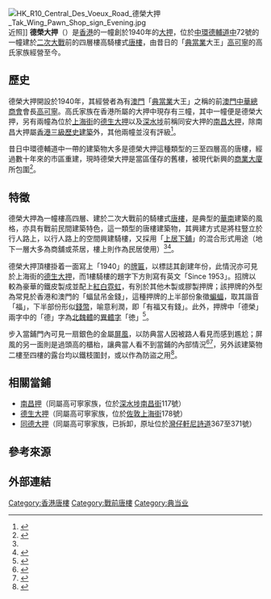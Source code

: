 {{Infobox tong lau
| name                 = 德榮大押 <br> Tak Wing Pawn Shop
| image1               = 德榮大押.png
| image_size           = 220px
| caption1             = 深夜雨中的德榮大押
| image2               = 
| caption2             = 
| map_size             = 280px
| map_dot_label        = 中環
| pushpin_map_caption  = 德榮大押在香港内的位置
| address              = [[中西區_(香港)|中西區]][[中環|中環]][[德輔道中|德輔道中]]72號
| country              = {{HK}}[[香港島|香港島]]
| coordinates          = {{coord|22.283907|114.156221|type:landmark|display=inline, title}}
| built_year           = 1940年
| architect            = 
| floor                = 4
| group                = 單幢
| corner               = 
| column               = 共2條
| grading              = 未有評級
}}
[[File:HK_R10_Central_Des_Voeux_Road_德榮大押_Tak_Wing_Pawn_Shop_sign_Evening.jpg|thumb]]近照]]
'''德榮大押'''（{{lang-en|Tak Wing Pawn Shop}}）是[[香港|香港]]的一幢創於1940年的[[大押|大押]]，位於[[中環|中環]][[德輔道中|德輔道中]]72號的一幢建於[[二次大戰|二次大戰]]前的四層樓高騎樓式[[唐樓|唐樓]]，由昔日的「[[典當業|典當業]]大王」[[高可寧|高可寧]]的高氏家族經營至今。

==歷史==
德榮大押開設於1940年，其經營者為有[[澳門|澳門]]「[[典當業|典當業]]大王」之稱的前[[澳門中華總商會|澳門中華總商會]]會長[[高可寧|高可寧]]。高氏家族在香港所屬的大押中現存有三幢，其中一幢便是德榮大押，另有兩幢為位於[[上海街|上海街]]的[[德生大押|德生大押]]以及[[深水埗|深水埗]]前稱同安大押的[[南昌大押|南昌大押]]，除南昌大押屬[[香港三級歷史建築|香港三級歷史建築]]外，其他兩幢並沒有評級<ref>{{cite web |title=中環德榮大押 |url=http://www.cwd.hk/doc/news_17012020.pdf }}{{Dead link}}</ref>。

昔日中環德輔道中一帶的建築物大多是德榮大押這種類型的三至四層高的唐樓，經過數十年來的市區重建，現時德榮大押是當區僅存的舊樓，被現代新興的[[商業大廈|商業大廈]]所包圍<ref name="何耀生2015">{{cite book |author1=何耀生 |title=《叮叮！電車之旅》 （修訂版） |date=2015-08-01 |publisher=香港明窗 |location=香港 |isbn=9789888337422 |page=54}}</ref>。

==特徵==
德榮大押為一幢樓高四層、建於二次大戰前的騎樓式[[唐樓|唐樓]]，是典型的[[華南|華南]]建築的風格，亦具有戰前民間建築特色，這一類型的唐樓建築物，其興建方式是將柱豎立於行人路上，以行人路上的空間興建騎樓，又採用「[[上居下舖|上居下舖]]」的混合形式用途（地下一層大多為商舖或茶居，樓上則作為民居使用）<ref name="何耀生2015"/><ref>{{cite news |author1=張嘉敏 |title=【深水埗足跡】弧形唐樓擬評二級歷史建築　學者：熊貓級建築珍品 |url=https://www.hk01.com/18%E5%8D%80%E6%96%B0%E8%81%9E/303349/%E6%B7%B1%E6%B0%B4%E5%9F%97%E8%B6%B3%E8%B7%A1-%E5%BC%A7%E5%BD%A2%E5%94%90%E6%A8%93%E6%93%AC%E8%A9%95%E4%BA%8C%E7%B4%9A%E6%AD%B7%E5%8F%B2%E5%BB%BA%E7%AF%89-%E5%AD%B8%E8%80%85-%E7%86%8A%E8%B2%93%E7%B4%9A%E5%BB%BA%E7%AF%89%E7%8F%8D%E5%93%81 |agency=[[香港01|香港01]] |date=2019-03-07 |accessdate=2020-07-31 |archive-date=2019-07-13 |archive-url=https://web.archive.org/web/20190713002710/https://www.hk01.com/18%E5%8D%80%E6%96%B0%E8%81%9E/303349/%E6%B7%B1%E6%B0%B4%E5%9F%97%E8%B6%B3%E8%B7%A1-%E5%BC%A7%E5%BD%A2%E5%94%90%E6%A8%93%E6%93%AC%E8%A9%95%E4%BA%8C%E7%B4%9A%E6%AD%B7%E5%8F%B2%E5%BB%BA%E7%AF%89-%E5%AD%B8%E8%80%85-%E7%86%8A%E8%B2%93%E7%B4%9A%E5%BB%BA%E7%AF%89%E7%8F%8D%E5%93%81 |dead-url=no }}</ref>。

德榮大押頂樓掛着一面寫上「1940」的[[牌匾|牌匾]]，以標誌其創建年份，此情況亦可見於上海街的[[德生大押|德生大押]]，而1樓騎樓的題字下方則寫有英文「Since 1953」。招牌以較為豪華的鐵皮製成並配上[[霓虹燈招牌|紅白霓虹]]，有別於其他木製或膠製押牌；該押牌的外型為常見於香港和澳門的「蝠鼠吊金錢」，這種押牌的上半部份象徵[[蝙蝠|蝙蝠]]，取其諧音「福」，下半部份形似[[錢幣|錢幣]]，喻意利潤，即「有福又有錢」。此外，押牌中「德榮」兩字中的「德」字為[[北魏體|北魏體]]的[[異體字|異體字]]「徳」<ref name="st01">{{cite news |title=80年歷史的灣仔地標：同德大押 |url=https://www.thestandnews.com/politics/80%E5%B9%B4%E6%AD%B7%E5%8F%B2%E7%9A%84%E7%81%A3%E4%BB%94%E5%9C%B0%E6%A8%99-%E5%90%8C%E5%BE%B7%E5%A4%A7%E6%8A%BC/ |agency=[[立場新聞|立場新聞]] |date=2015-08-10 |accessdate=2020-07-30 |archive-date=2020-12-04 |archive-url=https://web.archive.org/web/20201204115511/https://www.thestandnews.com/politics/80%E5%B9%B4%E6%AD%B7%E5%8F%B2%E7%9A%84%E7%81%A3%E4%BB%94%E5%9C%B0%E6%A8%99-%E5%90%8C%E5%BE%B7%E5%A4%A7%E6%8A%BC/ |dead-url=no }}</ref>。

步入當鋪門內可見一扇銀色的金屬[[屏風|屏風]]，以防典當人因被路人看見而感到尷尬；屏風的另一面則是過頭高的櫃枱，讓典當人看不到當鋪的內部情況<ref>{{cite journal |author1=區顯鋒 |title=澳門的典當業展示館與香港的典當業文物 |journal=《當代史學》 |date=2008-06 |volume=9 |issue=2 |page=46-49}}</ref><ref>{{Cite web|title=《香港傳統文化》民間風俗：香港當押業|url=https://www.eduhk.hk/chineseculture/content/hkculture/tm/custom/custom05.pdf|accessdate=2019-12-26|author=施仲謀、杜若鴻、鄔翠文|date=2013-10-25|format=PDF|publisher=中華文化教與學|language=|archive-date=2020-03-19|archive-url=https://web.archive.org/web/20200319221519/https://www.eduhk.hk/chineseculture/content/hkculture/tm/custom/custom05.pdf|dead-url=no}}</ref>，另外該建築物二樓至四樓的露台均以鐵枝圍封，或以作為防盜之用<ref>{{cite news |author1=鍾雅宜 |title=地段貴　高可寧家族大押難逃重建 |url=https://hk.appledaily.com/local/20150914/U3RGV27Z7PHVU5L5J3V24VEDWM/ |agency=蘋果日報 |date=2015-09-14 |accessdate=2020-07-31 |archive-date=2021-06-21 |archive-url=https://web.archive.org/web/20210621163513/https://hk.appledaily.com/local/20150914/U3RGV27Z7PHVU5L5J3V24VEDWM/ |dead-url=yes }}</ref>。

==相關當鋪==
* [[南昌押|南昌押]]（同屬高可寧家族，位於[[深水埗|深水埗]][[南昌街_(香港)|南昌街]]117號）
* [[德生大押|德生大押]]（同屬高可寧家族，位於[[佐敦_(香港)|佐敦]][[上海街|上海街]]178號）
* [[同德大押|同德大押]]（同屬高可寧家族，已拆卸，原址位於[[灣仔|灣仔]][[軒尼詩道|軒尼詩道]]367至371號）

==參考來源==
{{reflist|2}}

==外部連結==
{{commonscat-inline|Tak Wing Pawn Shop}}

[[Category:香港唐樓|Category:香港唐樓]]
[[Category:戰前唐樓|Category:戰前唐樓]]
[[Category:典当业|Category:典当业]]